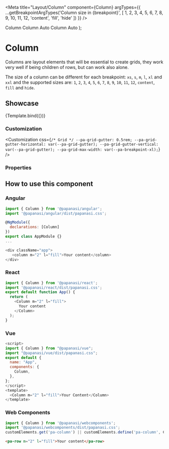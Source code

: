 
<Meta
  title="Layout/Column"
  component={Column}
  argTypes={{
    ...getBreakpointArgTypes('Column size in {breakpoint}', [
      1,
      2,
      3,
      4,
      5,
      6,
      7,
      8,
      9,
      10,
      11,
      12,
      'content',
      'fill',
      'hide'
    ])
  }}
/>

  <Container>
    <Row>
      <Column {...args} className="is-highlighted">
        Column
      </Column>
      <Column>Column Auto</Column>
      <Column>Column Auto</Column>
    </Row>
  </Container>
);

# Column

Columns are layout elements that will be essential to create grids, they work very well if being children of rows, but can work also alone.

The size of a column can be different for each breakpoint: `xs`, `s`, `m`, `l`, `xl` and `xxl` and the supported sizes are: `1`, `2`, `3`, `4`, `5`, `6`, `7`, `8`, `9`, `10`, `11`, `12`, `content`, `fill` and `hide`.

## Showcase

<Canvas>
  <Story name="Default" args={{}}>
    {Template.bind({})}
  </Story>
</Canvas>

### Customization

<Customization
  css={`
    /* Grid */
    --pa-grid-gutter: 0.5rem;
    --pa-grid-gutter-horizontal: var(--pa-grid-gutter);
    --pa-grid-gutter-vertical: var(--pa-grid-gutter);
    --pa-grid-max-width: var(--pa-breakpoint-xl);
  `}
/>

### Properties

<ArgsTable story="Default" of={Column} />

## How to use this component

### Angular

```js
import { Column } from '@papanasi/angular';
import '@papanasi/angular/dist/papanasi.css';

@NgModule({
  declarations: [Column]
})
export class AppModule {}
...

<div className="app">
   <column m="2" l="fill">Your content</column>
</div>
```

### React

```js
import { Column } from '@papanasi/react';
import '@papanasi/react/dist/papanasi.css';
export default function App() {
  return (
    <Column m="2" l="fill">
      Your content
    </Column>
  );
}
```

### Vue

```js
<script>
import { Column } from "@papanasi/vue";
import "@papanasi/vue/dist/papanasi.css";
export default {
  name: "App",
  components: {
    Column,
  },
};
</script>
<template>
  <Column m="2" l="fill">Your Content</Column>
</template>
```

### Web Components

```js
import { Column } from '@papanasi/webcomponents';
import '@papanasi/webcomponents/dist/papanasi.css';
customElements.get('pa-column') || customElements.define('pa-column', Column);
```

```html
<pa-row m="2" l="fill">Your content</pa-row>
```

